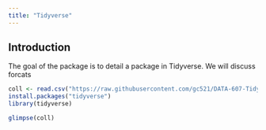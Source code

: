 ```yaml
---
title: "Tidyverse"
---
```


## Introduction

The goal of the package is to detail a package in Tidyverse. We will discuss forcats 

```r
coll <- read.csv("https://raw.githubusercontent.com/gc521/DATA-607-Tidyverse/main/recent-grads.csv")
install.packages("tidyverse")
library(tidyverse)
```
```r
glimpse(coll)


```

